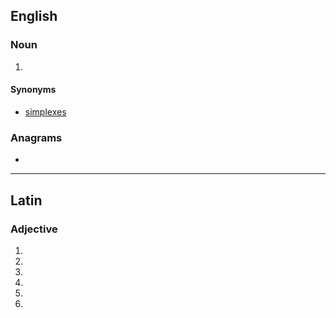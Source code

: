 {{also|símplices}}
==English==

===Noun===
{{head|en|noun form}}

# {{lb|en|mathematics}} {{en-irregular plural of|ending=ces|simplex}}

====Synonyms====
* [[simplexes]]

===Anagrams===
* {{anagrams|en|a=ceiilmpss|missplice}}

----

==Latin==

===Adjective===
{{la-adj-form|simplicēs}}

# {{inflection of|la|simplex||nom|m|p}}
# {{inflection of|la|simplex||nom|f|p}}
# {{inflection of|la|simplex||acc|m|p}}
# {{inflection of|la|simplex||acc|f|p}}
# {{inflection of|la|simplex||voc|m|p}}
# {{inflection of|la|simplex||voc|f|p}}